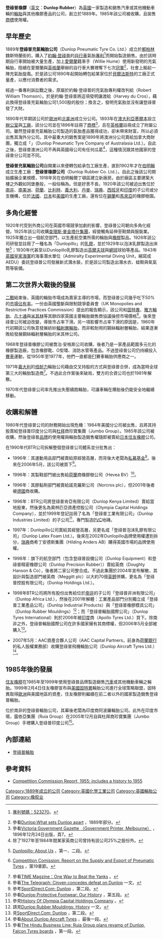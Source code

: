 {{主條目消歧義|'''登祿普橡膠'''是指1985年前存在的輪胎製造商；至於1985年後被[[日本|日本]][[住友橡膠|住友橡膠]]收購的輪胎品牌，則參見'''[[登祿普輪胎|登祿普輪胎]]'''。}}
{{noteTA
|1=zh-cn:邓禄普; zh-tw:登祿普; zh-hk:鄧祿普;
}}
{{Infobox Company 
| company_name = 登祿普橡膠股份有限公司
| company_name_en = Dunlop Rubber
| company_logo = Dunlop brand logo.svg
| company_type = 私人公司
| market_information =
| foundation = 1889年
| location = [[英國|英國]][[西米德蘭茲郡|西米德蘭茲郡]][[伯明翰|伯明翰]]
| zip_code = 
| telephone_no =  
| key_people = 
| industry = 輪胎製造業
| products = [[輪胎|輪胎]]
| capital = 
| company_slogan = 
| revenue = 
| operating_income = 
| net_income = 
| num_employees = 
| parent = {{link-en|BTR公司|BTR plc}}
| subsid = 
| homepage = 
| footnotes = 
}}

'''登祿普橡膠'''（[[英文|英文]]：'''Dunlop Rubber'''）為[[英國|英國]]一家製造和銷售汽車或其他機動車輛的[[輪胎|輪胎]]與其他橡膠產品的公司，創立於1889年。1985年該公司被{{link-en|BTR公司|BTR plc}}收購，且拋售[[商標|商標]]使用權。

== 早年歷史 ==
1889年'''登祿普充氣輪胎公司'''（Dunlop Pneumatic Tyre Co. Ltd.）成立於[[都柏林|都柏林]]魏斯特蘭街的{{link-en|歐力爾大樓|Oriel House, Westland Row}}，購入了[[約翰·登祿普|約翰·登祿普]]的[[自行車|自行車]]氣胎[[專利|專利]]<ref>{{en}}[http://www.google.com/patents/about?id=MG0_AAAAEBAJ 專利號碼：523270]。</ref>而開始製造銷售。由於該時期自行車開始被大量生產，加上[[愛爾蘭|愛爾蘭]]籍車手{{link-en|威利·休姆|Willie Hume}}（Willie Hume）使用新發明的充氣輪胎，陸續在愛爾蘭與[[英格蘭|英格蘭]]舉辦的自行車大賽裡奪下七次[[冠軍|冠軍]]<ref>參看{{en}}[http://www.dunlop.eu/dunlop_uk/what_sets_dunlop_apart/history/ Dunlop:What sets Dunlop apart] {{Wayback|url=http://www.dunlop.eu/dunlop_uk/what_sets_dunlop_apart/history/ |date=20110402192832 }}，1889年部分。</ref>，社會上颳起一陣充氣胎旋風。於是該公司1890年起開始轉包給某家位於[[貝爾法斯特|貝爾法斯特]]的工廠正式量產，以應付消費者的需求。

經過一番專利訴訟戰之後，原屬於約翰·登祿普的充氣胎專利權改判給{{link-en|羅伯特·湯笙|Robert William Thomson}}（Robert William Thomson）。於是約翰·登祿普將這項發明讓渡給{{link-en|哈維·都克羅斯|Harvey du Cros}}（Harvey du Cros），藉此換得登祿普充氣輪胎公司1,500股的股份；換言之，發明充氣胎並沒有讓登祿普發了大財。

1890年代早期該公司於[[歐洲|歐洲]]和[[北美洲|北美洲]]成立分公司。1893年在[[澳大利亞|澳大利亞]][[墨爾本|墨爾本]]設立[[辦公室|辦公室]]與[[工廠|工廠]]，該分公司並在1896年註冊了[[商標|商標]]<ref>參看{{en}}[http://gazette.slv.vic.gov.au/images/1896/V/general/123.pdf Victoria Government Gazette （Government Printer, Melbourne）] {{Wayback|url=http://gazette.slv.vic.gov.au/images/1896/V/general/123.pdf |date=20160407023502 }}，1896年12月24日出版，頁7。</ref>，且在[[英格蘭|英格蘭]]註冊成立了附屬公司。雖然登祿普充氣輪胎公司製造的氣胎產品獲得成功，卻未帶來財富，所以必須出售其海外分公司。其中最重大的銷售案是1899年將澳洲分公司賣給加拿大商財團，獨立成「{{link-en|登祿普充氣輪胎澳洲公司|Ansell}}」（Dunlop Pneumatic Tyre Company of Australasia Ltd.）。自此之後，登祿普澳洲公司不再與英國母公司有任何瓜葛<ref>除了1927年至1984年間某家英商公司曾持有該公司25%之股份外。</ref>，這種情況跟其他國家的登祿普分公司並不同。

'''登祿普充氣輪胎公司'''自開業以來便轉包給承包工廠生產，直到1902年才在[[伯明翰|伯明翰]]成立生產工廠：'''登祿普橡膠公司'''（Dunlop Rubber Co. Ltd.）。自此之後該公司開始擴展企業規模，1918年另在伯明翰爾丁頓區建立新廠房。由於廠區主要建築大樓之外觀如同堡壘般，一般俗稱為{{link-en|登祿普堡|Fort Dunlop}}。但是好景不長，1920年該公司被迫出售位於[[南非|南非]]、[[南美洲|南美洲]]、[[荷蘭|荷蘭]]、[[比利時|比利時]]、[[義大利|義大利]]、[[丹麥|丹麥]]、[[瑞典|瑞典]]、[[西班牙|西班牙]]和[[印度|印度]]的子公司或分支機構，位於[[法國|法國]]、[[日本|日本]]和[[美國|美國]]的生產工廠，還有位在[[斯里蘭卡|錫蘭]]和[[西馬|馬來亞]]的橡膠樹園。

== 多角化經營 ==
1920年代受到外商公司在英國市場競爭加劇的影響，登祿普公司朝向多角化經營。1925年該公司收購[[查理斯·麥金塔什集團|查理斯·麥金塔什集團]]，經營觸角延伸至鞋類與服裝業。1925年獨立出一個航空部門，以生產航空業所需的輪胎與[[橡膠|橡膠]]製品。1926年該公司研發並註冊了一種名為「Dunlopillo」的[[乳膠|乳膠]]，並於1929年以泡沫乳膠製造出床墊<ref>{{en}}[http://www.dunlopillo.co.uk/about-dunlopillo Dunlopillo: About Us] {{webarchive|url=https://web.archive.org/web/20110430190455/http://www.dunlopillo.co.uk/about-dunlopillo |date=2011-04-30 }}，第一、二段。</ref>；1930年代甚至以Dunlopillo乳膠製造出[[高爾夫球|高爾夫球]]與[[網球|網球]]球拍等產品。1943年[[英國皇家海軍|英國皇家海軍]]的海事潛水單位（Admiralty Experimental Diving Unit，縮寫成AEDU）委託登祿普公司發展新式潛水裝，於是該公司製造出潛水衣、蛙鞋與氧氣筒等裝備。

== 第二次世界大戰後的發展 ==
[[第二次世界大戰|二戰]]結束後，英國的輪胎市場成為賣家主導的市場，而登祿普公司幾乎吃下50%的[[市場佔有率|市場佔有率]]。一份由英國壟斷與限制競爭委員會（UK Monopolies and Restrictive Practices Commission）提出的報告顯示，該公司和[[固特異|固特異]]、[[固鉑輪胎#雅方輪胎（Avon_Tyres）|雅方輪胎]]、[[凡士通|凡士通]]與[[米其林|米其林]]等其餘四家英國主要輪胎銷售商協議操控市場價格<ref>{{en}}[http://www.competition-commission.org.uk/rep_pub/reports/1950_1959/012tyres.htm Competition Comission: Report on the Supply and Export of Pneumatic Tyres] {{Wayback|url=http://www.competition-commission.org.uk/rep_pub/reports/1950_1959/012tyres.htm |date=20080118211506 }}，第19章節。</ref>。後來登祿普公司被迫改變，導致市占率下滑。另一項影響市占率下滑的原因是，1960年代初期該公司執意發展紡紗[[輪胎#輻射層輪胎|輻射層輪胎]]，而非較耐用的鋼絲輻射層輪胎，結果逐漸敗給發展鋼絲輻射層輪胎的米其林公司。

1968年登祿普橡膠公司被喬治·安格斯公司收購，後者乃是一家產品範圍多元化的橡膠製造廠，包含橡膠靴、O型環、消防水管等產品。不過登祿普公司仍持續投入[[賽車|賽車]]運動，從1950年至1977年，他們一直都是[[一級方程式賽車|F1]]賽車輪胎供應商之一。

1971年[[義大利|義大利]]的[[倍耐力|倍耐力]]輪胎公司藉由交叉持股的方式與登祿普合併，成為當時全球第三大的輪胎製造商<ref>參看{{en}}[http://www.time.com/time/magazine/article/0,9171,942423,00.html?promoid=googlep TIME Magzine：One Way to Beat the Yanks] {{Wayback|url=http://www.time.com/time/magazine/article/0,9171,942423,00.html?promoid=googlep |date=20120822105723 }}。</ref>。不過此合作案後來破局，雙方的合資公司也於1981年解散。

1970年代登祿普公司率先推出失壓續跑輪胎，可讓車輛在爆胎後仍能安全地繼續移動。

== 收購和解體 ==
1980年代登祿普公司的財務開始出現危機：1984年美國分公司被出售，且將其持股賣給登祿普印度分公司與[[杜拜|杜拜]]商珍寶集團（Jumbo Group）。1985年該公司被{{link-en|BTR公司|BTR plc}}收購，然後登祿普[[品牌|品牌]]的使用權與輪胎製造銷售權隨即被賣給[[日本|日本]][[住友橡膠|住友橡膠]]公司。

在1990年代BTR公司拆解整個登祿普公司體系並分批售出：
* 1996年：其運動用品部門{{link-en|登祿普史萊辛格公司|Dunlop Slazenger}}被賣給原經營高層，而背後大老闆為{{link-en|辛門|Cinven}}[[私人股權投資|私募基金]]<ref>參看{{en}}[http://www.telegraph.co.uk/finance/4481469/Cinven-concedes-defeat-on-Dunlop.html The Telegraph: Cinven concedes defeat on Dunlop] {{Wayback|url=http://www.telegraph.co.uk/finance/4481469/Cinven-concedes-defeat-on-Dunlop.html |date=20191205002437 }}一文。</ref>。後來在2006年5月，該公司被{{link-en|運動導向國際公司|Sports Direct}}買下<ref>參考{{en}}[http://www.sports-direct-international.com/brands-and-relationships/group-brands/dunlop.aspx SportDirect.Com: Dunlop] {{webarchive|url=https://web.archive.org/web/20110821135659/http://www.sports-direct-international.com/brands-and-relationships/group-brands/dunlop.aspx |date=2011-08-21 }}，第二段。</ref>。

* 1996年：其製鞋部門被出售給[[荷蘭|荷蘭]]商橡膠樹公司（Hevea BV）<ref>參看{{en}}[http://www.dunlopboots.com/business/about-dunlop/our-history Dunlop Protective Footwear: Our History] {{Wayback|url=http://www.dunlopboots.com/business/about-dunlop/our-history |date=20191204103844 }}，第五段。</ref>。

* 1996年：其膠黏劑部門被賣給諾克羅斯公司（Norcros plc），但2001年後者被[[德國|德國]]商{{link-en|亞迪克斯公司|Ardex GmbH}}收購。

* 1996年：BTR公司將登祿普肯亞有限公司（Dunlop Kenya Limited）賣給當地股東，然後更名為奧林匹亞資產控股公司（Olympia Capital Holdings Company），並於1999年登記註冊了名為「登祿普工業有限公司」（Dunlop Industries Limited）的子公司<ref>參見{{en}}[http://www.olympiacapital.co.ke/section.asp?ID=3 History Of Olympia Capital Holdings Company] {{webarchive|url=https://web.archive.org/web/20080412032955/http://www.olympiacapital.co.ke/section.asp?ID=3 |date=2008-04-12 }}。</ref>，專門製造[[聚氯乙烯|PVC]]地磚。

* 1997年：Dunlopillo公司賣給其經營高層，另更名成「登祿普泡沫乳膠有限公司」（Dunlop Latex Foam Ltd.）。後來在2002年Dunlopillo品牌使用權遭到拆分，[[瑞典|瑞典]]商希丁安德斯集團（Hilding Anders AB）購得英國市場的品牌使用權。

* 1998年：旗下的航空部門（包含登祿普設備公司〔Dunlop Equipment〕和登祿普精密橡膠公司〔Dunlop Precision Rubber〕）賣給英商{{link-en|道蒂漢森公司|Doughty Hanson & Co}}（Doughty Hanson & Co），後者將二家公司整合成{{link-en|登祿普標準航空集團|Dunlop Standard Aerospace Group}}。不過此集團於2004年宣布解散，其設計與製造部門被英商{{link-en|美吉特公司|Meggitt}}（Meggitt plc）以大約70億[[英鎊|英鎊]]併購，更名為「登祿普控股有限公司」（Dunlop Holdings Ltd.）。

* 1998年BTR公司將所有股份出售給位於[[南非|南非]]的子公司「登祿普非洲有限公司」（Dunlop Africa Ltd.），然後在2001年解體：工業產品部門分別獨立成「登祿普工業產品公司」（Dunlop Industrial Products）與「登祿普橡膠模具公司」（Dunlop Rubber Mouldings）<ref>請見{{en}}[http://www.dunlopmouldings.co.za/index.php?option=com_content&view=article&id=150&Itemid=338 Dunlop Rubber Mouldings: History] {{Wayback|url=http://www.dunlopmouldings.co.za/index.php?option=com_content&view=article&id=150&Itemid=338 |date=20111015103821 }}一文。</ref>；而「登祿普輪胎國際公司」（Dunlop Tyres International）則於2006年被[[印度|印度]]商{{link-en|阿波羅輪胎|Apollo Tyres}}（Apollo Tyres Ltd.）買下。除南非之外，登祿普輪胎國際公司在許多國家擁有其商標權，但2006年5月全部被{{link-en|運動導向國際公司|Sports Direct}}購入<ref>見{{en}}[http://www.sports-direct-international.com/brands-and-relationships/group-brands/dunlop.aspx SportDirect.Com: Dunlop] {{webarchive|url=https://web.archive.org/web/20110821135659/http://www.sports-direct-international.com/brands-and-relationships/group-brands/dunlop.aspx |date=2011-08-21 }}，第二段。</ref>。

* 2007年5月：AAC資產合夥人公司（AAC Capital Partners，前身為[[荷蘭銀行|荷蘭銀行]]的私人股權業務部）收購登祿普飛機輪胎公司（Dunlop Aircraft Tyres Ltd.）<ref>參看{{en}}[http://www.dunlopaircrafttyres.com/about/index.aspx About Dunlop Aircraft Tyres] {{Wayback|url=http://www.dunlopaircrafttyres.com/about/index.aspx |date=20120726041402 }}，最後一段。</ref>。

== 1985年後的發展 ==
{{Dablink|主條目請參看[[登祿普輪胎|登祿普輪胎]]}}
[[住友橡膠|住友橡膠]]在1985年至1999年使用登祿普品牌製造銷售[[汽車|汽車]]或其他機動車輛之輪胎。1999年2月4日住友橡膠宣布與[[美國|美國]][[固特異|固特異]]輪胎公司進行全球策略聯盟，固特異取得[[歐洲|歐洲]]與美國地區的資產，住友橡膠則繼續在前二者以外的國家製造銷售登祿普輪胎。

位於南非的登祿普輪胎公司，其幕後老闆為印度商阿波羅輪胎公司。此外在印度市場，露依亞集團（Ruia Group）在2005年12月自與杜拜商珍寶集團（Jumbo Group）手裡購入登祿普印度公司<ref>參看{{en}}[http://www.thehindubusinessline.in/2005/12/31/stories/2005123103050200.htm The Hindu Business Line: Ruia Group plans revamp of Dunlop, Falcon Tyres boards] {{Wayback|url=http://www.thehindubusinessline.in/2005/12/31/stories/2005123103050200.htm |date=20110810205005 }}，第一段。</ref>。

== 內部連結 ==
* [[登祿普輪胎|登祿普輪胎]]

== 參考資料 ==
* {{en}}[http://www.competition-commission.org.uk/rep_pub/reports/1950_1959/fulltext/012c18.pdf Competition Commission Report, 1955: includes a history to 1955] {{Wayback|url=http://www.competition-commission.org.uk/rep_pub/reports/1950_1959/fulltext/012c18.pdf |date=20120207165644 }}
{{reflist}}

[[Category:1889年成立的公司|Category:1889年成立的公司]]
[[Category:英國化學工業公司|Category:英國化學工業公司]]
[[Category:英國輪胎公司|Category:英國輪胎公司]]
[[Category:橡胶业|Category:橡胶业]]